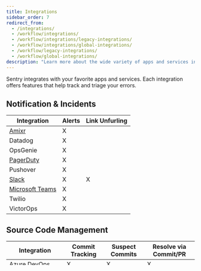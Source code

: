```yaml
---
title: Integrations
sidebar_order: 7
redirect_from:
  - /integrations/
  - /workflow/integrations/
  - /workflow/integrations/legacy-integrations/
  - /workflow/integrations/global-integrations/
  - /workflow/legacy-integrations/
  - /workflow/global-integrations/
description: "Learn more about the wide variety of apps and services integrated with Sentry."
---
```


Sentry integrates with your favorite apps and services. Each integration offers features that help track and triage your errors.

## Notification & Incidents

| Integration                                   | Alerts | Link Unfurling |
| --------------------------------------------- | ------ | -------------- |
| [Amixr](/product/integrations/amixr/)         | X      |                |
| Datadog                                       | X      |                |
| OpsGenie                                      | X      |                |
| [PagerDuty](/product/integrations/pagerduty/) | X      |                |
| Pushover                                      | X      |                |
| [Slack](/product/integrations/slack/)         | X      | X              |
| [Microsoft Teams](/product/integrations/msteams/) | X      |                |
| Twilio                                        | X      |                |
| VictorOps                                     | X      |                |

## Source Code Management

| Integration                                               | Commit Tracking | Suspect Commits | Resolve via Commit/PR |
| --------------------------------------------------------- | --------------- | --------------- | --------------------- |
| [Azure DevOps](/product/integrations/azure-devops/)       | X               | X               | X                     |
| [BitBucket](/product/integrations/bitbucket/)             | X               | X               | X                     |
| [GitHub/GitHub Enterprise](/product/integrations/github/) | X               | X               | X                     |
| [GitLab](/product/integrations/gitlab/)                   | X               | X               | X                     |

## Project Management

| Integration                                                      | Issue Creation/Linking | Issue Sync |
| ---------------------------------------------------------------- | ---------------------- | ---------- |
| [Asana](/product/integrations/asana/)                            | X                      |            |
| [Azure DevOps (Work Items)](/product/integrations/azure-devops/) | X                      | X          |
| [BitBucket (Issues)](/product/integrations/bitbucket/)           | X                      |            |
| [ClickUp](/product/integrations/clickup/)                        | X                      |            |
| [Clubhouse](/product/integrations/clubhouse/)                    | X                      |            |
| [GitHub (Issues)](/product/integrations/github/)                 | X                      |            |
| [GitLab (Issues)](/product/integrations/gitlab/)                 | X                      |            |
| [Jira/Jira Server](/product/integrations/jira/)                  | X                      | X          |
| [Linear](/product/integrations/linear/)                          | X                      |            |
| Phabricator                                                      | X                      |            |
| Pivotal Tracker                                                  | X                      |            |
| Redmine                                                          | X                      |            |
| [Teamwork](/product/integrations/teamwork/)                      | X                      |            |
| Trello                                                           | X                      |            |

## Deployment

| Integration                                                                      | Release Management | Suspect Commits | Deploy Notifications | Upload JavaScript Source Maps |
| -------------------------------------------------------------------------------- | ------------------ | --------------- | -------------------- | ----------------------------- |
| [Bitbucket Pipelines](/product/releases/release-automation/bitbucket-pipelines/) | X                  | X               | X                    | X                             |
| [GitHub Actions](/product/releases/release-automation/github-actions/)           | X                  | X               | X                    | X                             |
| Heroku                                                                           | X                  | X               | X                    |                               |
| [Netlify](/product/releases/release-automation/netlify/)                         | X                  | X               | X                    | X                             |
| [Vercel](/product/integrations/vercel/)                                          | X                  | X               | X                    | X                             |

## Data & Visualization

| Integration                                     | Data Forwarding |
| ----------------------------------------------- | --------------- |
| [Amazon SQS](/product/integrations/amazon-sqs/) | X               |
| Segment                                         | X               |
| [Splunk](/product/integrations/splunk/)         | X               |

## Session Replay

| Integration                                                  | Link Issue to user sessions |
| ------------------------------------------------------------ | --------------------------- |
| [FullStory](https://www.npmjs.com/package/@sentry/fullstory) | X                           |
| Asayer                                                       | X                           |

## Debugging

| Integration                               | Stacktrace Link |
| ----------------------------------------- | --------------- |
| [Rookout](/product/integrations/rookout/) | X               |

## Feature Flag

| Integration                           | Tie errors to feature flags |
| ------------------------------------- | --------------------------- |
| [Split](/product/integrations/split/) | X                           |
